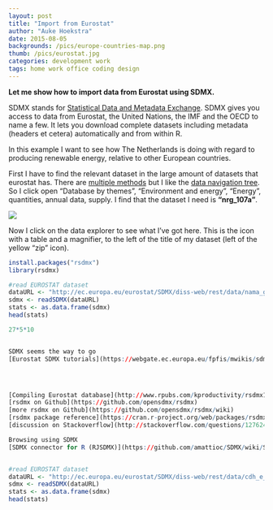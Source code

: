 ```yaml
---
layout: post
title: "Import from Eurostat"
author: "Auke Hoekstra"
date: 2015-08-05
backgrounds: /pics/europe-countries-map.png
thumb: /pics/eurostat.jpg
categories: development work
tags: home work office coding design
---
```


**Let me show how to import data from Eurostat using SDMX.**

SDMX stands for [Statistical Data and Metadata Exchange](https://en.wikipedia.org/wiki/SDMX). SDMX gives you access to data from Eurostat, the United Nations, the IMF and the OECD to name a few. It lets you download complete datasets including metadata (headers et cetera) automatically and from within R.

In this example I want to see how The Netherlands is doing with regard to producing renewable energy, relative to other European countries.

First I have to find the relevant dataset in the large amount of datasets that eurostat has. There are [multiple methods](http://ec.europa.eu/eurostat/web/sdmx-web-services/a-few-useful-points) but I like the [data navigation tree](http://ec.europa.eu/eurostat/data/database). So I click open "Database by themes", "Environment and energy", "Energy", quantities, annual data, supply. I find that the dataset I need is **"nrg_107a"**.

![](/pics/eurostat-data-navigation-tree.png)

Now I click on the data explorer to see what I've got here. This is the icon with a table and a magnifier, to the left of the title of my dataset (left of the yellow "zip" icon).


```r



install.packages("rsdmx")
library(rsdmx)

#read EUROSTAT dataset
dataURL <- "http://ec.europa.eu/eurostat/SDMX/diss-web/rest/data/nama_gdp_c"
sdmx <- readSDMX(dataURL)
stats <- as.data.frame(sdmx)
head(stats)

27*5*10


SDMX seems the way to go
[Eurostat SDMX tutorials](https://webgate.ec.europa.eu/fpfis/mwikis/sdmx/index.php/Main_Page)




[Compiling Eurostat database](http://www.rpubs.com/kproductivity/rsdmx1)
[rsdmx on Github](https://github.com/opensdmx/rsdmx)
[more rsdmx on Github](https://github.com/opensdmx/rsdmx/wiki)
[rsdmx package reference](https://cran.r-project.org/web/packages/rsdmx/rsdmx.pdf)
[discussion on Stackoverflow](http://stackoverflow.com/questions/12762431/is-this-the-solution-to-get-data-from-eurostat-into-r)

Browsing using SDMX
[SDMX connector for R (RJSDMX)](https://github.com/amattioc/SDMX/wiki/SDMX-Connector-for-R-%28RJSDMX%29)


#read EUROSTAT dataset
dataURL <- "http://ec.europa.eu/eurostat/SDMX/diss-web/rest/data/cdh_e_fos/"
sdmx <- readSDMX(dataURL)
stats <- as.data.frame(sdmx)
head(stats)



```

